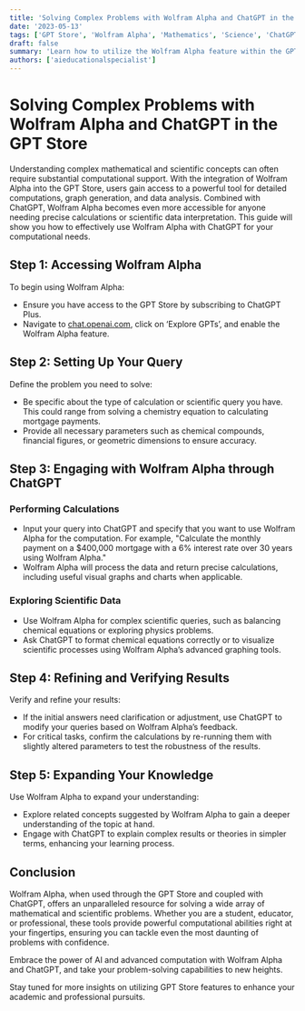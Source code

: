 ```yaml
---
title: 'Solving Complex Problems with Wolfram Alpha and ChatGPT in the GPT Store'
date: '2023-05-13'
tags: ['GPT Store', 'Wolfram Alpha', 'Mathematics', 'Science', 'ChatGPT']
draft: false
summary: 'Learn how to utilize the Wolfram Alpha feature within the GPT Store in conjunction with ChatGPT to tackle mathematical and scientific problems. This guide provides detailed instructions on maximizing the capabilities of Wolfram Alpha for accurate and efficient problem-solving.'
authors: ['aieducationalspecialist']
---
```


# Solving Complex Problems with Wolfram Alpha and ChatGPT in the GPT Store

Understanding complex mathematical and scientific concepts can often require substantial computational support. With the integration of Wolfram Alpha into the GPT Store, users gain access to a powerful tool for detailed computations, graph generation, and data analysis. Combined with ChatGPT, Wolfram Alpha becomes even more accessible for anyone needing precise calculations or scientific data interpretation. This guide will show you how to effectively use Wolfram Alpha with ChatGPT for your computational needs.

## Step 1: Accessing Wolfram Alpha

To begin using Wolfram Alpha:
- Ensure you have access to the GPT Store by subscribing to ChatGPT Plus.
- Navigate to [chat.openai.com](https://chat.openai.com), click on ‘Explore GPTs’, and enable the Wolfram Alpha feature.

## Step 2: Setting Up Your Query

Define the problem you need to solve:
- Be specific about the type of calculation or scientific query you have. This could range from solving a chemistry equation to calculating mortgage payments.
- Provide all necessary parameters such as chemical compounds, financial figures, or geometric dimensions to ensure accuracy.

## Step 3: Engaging with Wolfram Alpha through ChatGPT

### Performing Calculations
- Input your query into ChatGPT and specify that you want to use Wolfram Alpha for the computation. For example, "Calculate the monthly payment on a $400,000 mortgage with a 6% interest rate over 30 years using Wolfram Alpha."
- Wolfram Alpha will process the data and return precise calculations, including useful visual graphs and charts when applicable.

### Exploring Scientific Data
- Use Wolfram Alpha for complex scientific queries, such as balancing chemical equations or exploring physics problems.
- Ask ChatGPT to format chemical equations correctly or to visualize scientific processes using Wolfram Alpha’s advanced graphing tools.

## Step 4: Refining and Verifying Results

Verify and refine your results:
- If the initial answers need clarification or adjustment, use ChatGPT to modify your queries based on Wolfram Alpha’s feedback.
- For critical tasks, confirm the calculations by re-running them with slightly altered parameters to test the robustness of the results.

## Step 5: Expanding Your Knowledge

Use Wolfram Alpha to expand your understanding:
- Explore related concepts suggested by Wolfram Alpha to gain a deeper understanding of the topic at hand.
- Engage with ChatGPT to explain complex results or theories in simpler terms, enhancing your learning process.

## Conclusion

Wolfram Alpha, when used through the GPT Store and coupled with ChatGPT, offers an unparalleled resource for solving a wide array of mathematical and scientific problems. Whether you are a student, educator, or professional, these tools provide powerful computational abilities right at your fingertips, ensuring you can tackle even the most daunting of problems with confidence.

Embrace the power of AI and advanced computation with Wolfram Alpha and ChatGPT, and take your problem-solving capabilities to new heights.

Stay tuned for more insights on utilizing GPT Store features to enhance your academic and professional pursuits.
